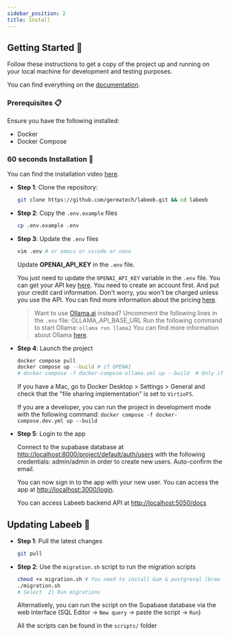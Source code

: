 ```yaml
---
sidebar_position: 2
title: Install
---
```

## Getting Started 🚀

Follow these instructions to get a copy of the project up and running on your local machine for development and testing purposes.

You can find everything on the [documentation](https://docs.geramantix.com/).

### Prerequisites 📋

Ensure you have the following installed:

- Docker
- Docker Compose

### 60 seconds Installation 💽

You can find the installation video [here](https://www.youtube.com/watch?v=cXBa6dZJN48).

- **Step 1**: Clone the repository:

  ```bash
  git clone https://github.com/germatech/labeeb.git && cd labeeb
  ```

- **Step 2**: Copy the `.env.example` files

  ```bash
  cp .env.example .env
  ```

- **Step 3**: Update the `.env` files

  ```bash
  vim .env # or emacs or vscode or nano
  ```

  Update **OPENAI_API_KEY** in the `.env` file.

  You just need to update the `OPENAI_API_KEY` variable in the `.env` file. You can get your API key [here](https://platform.openai.com/api-keys). You need to create an account first. And put your credit card information. Don't worry, you won't be charged unless you use the API. You can find more information about the pricing [here](https://openai.com/pricing/).

  > Want to use [Ollama.ai](https://ollama.ai) instead?
  > Uncomment the following lines in the `.env` file:
  > OLLAMA_API_BASE_URL
  > Run the following command to start Ollama: `ollama run llama2`
  > You can find more information about Ollama [here](https://ollama.ai/).

- **Step 4**: Launch the project

  ```bash
  docker compose pull
  docker compose up --build # if OPENAI
  # docker compose -f docker-compose-ollama.yml up --build  # Only if using Ollama. You need to run `ollama run llama2` first.
  ```

  If you have a Mac, go to Docker Desktop > Settings > General and check that the "file sharing implementation" is set to `VirtioFS`.

  If you are a developer, you can run the project in development mode with the following command: `docker compose -f docker-compose.dev.yml up --build`

- **Step 5**: Login to the app

  Connect to the supabase database at [http://localhost:8000/project/default/auth/users](http://localhost:8000/project/default/auth/users) with the following credentials: admin/admin in order to create new users. Auto-confirm the email.

  You can now sign in to the app with your new user. You can access the app at [http://localhost:3000/login](http://localhost:3000/login).

  You can access Labeeb backend API at [http://localhost:5050/docs](http://localhost:5050/docs)

## Updating Labeeb 🚀

- **Step 1**: Pull the latest changes

  ```bash
  git pull
  ```

- **Step 2**: Use the `migration.sh` script to run the migration scripts

  ```bash
  chmod +x migration.sh # You need to install Gum & postgresql (brew install gum for example)
  ./migration.sh
  # Select  2) Run migrations
  ```

  Alternatively, you can run the script on the Supabase database via the web
  interface (SQL Editor -> `New query` -> paste the script -> `Run`)

  All the scripts can be found in the `scripts/` folder